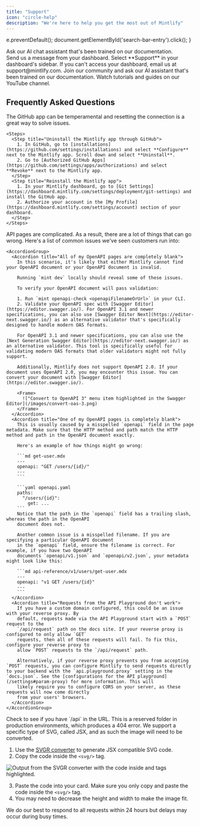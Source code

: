 ```yaml
---
title: "Support"
icon: "circle-help"
description: "We're here to help you get the most out of Mintlify"
---
```


  e.preventDefault();
  document.getElementById('search-bar-entry').click();
}

<div onClick={openSearch} style={{ cursor: 'pointer' }}>
  <Card title="Ask our docs" icon="message-circle-question" href="https://mintlify.com/docs" arrow={true}>
    Ask our AI chat assistant that's been trained on our documentation.
  </Card>
</div>

<CardGroup cols={2}>
  <Card title="Dashboard widget" icon="messages-square" href="https://dashboard.mintlify.com/">
    Send us a message from your dashboard. Select **Support** in your dashboard's sidebar.
  </Card>
  <Card title="Email Us" icon="mail" href="mailto:support@mintlify.com">
    If you can't access your dashboard, email us at support@mintlify.com.
  </Card>
  <Card title="Ask AI" icon="bot" href="https://mintlify.com/community">
    Join our community and ask our AI assistant that's been trained on our documentation.
  </Card>
  <Card title="YouTube" icon="youtube" href="https://www.youtube.com/@GetMintlify/videos">
    Watch tutorials and guides on our YouTube channel.
  </Card>
</CardGroup>

## Frequently Asked Questions

<AccordionGroup>
  <Accordion title="GitHub app issues" icon="merge">
    The GitHub app can be temperamental and resetting the connection is a great way to solve issues.
    
    <Steps>
      <Step title="Uninstall the Mintlify app through GitHub">
        1. In GitHub, go to [installations](https://github.com/settings/installations) and select **Configure** next to the Mintlify app. Scroll down and select **Uninstall**.
        2. Go to [Authorized GitHub Apps](https://github.com/settings/apps/authorizations) and select **Revoke** next to the Mintlify app.
      </Step>
      <Step title="Reinstall the Mintlify app">
        1. In your Mintlify dashboard, go to [Git Settings](https://dashboard.mintlify.com/settings/deployment/git-settings) and install the GitHub app.
        2. Authorize your account in the [My Profile](https://dashboard.mintlify.com/settings/account) section of your dashboard.
      </Step>
    </Steps>
  </Accordion>

  <Accordion title="API page issues" icon="book-open">
    API pages are complicated. As a result, there are a lot of things that can go wrong. Here's a list of common issues we've seen customers run into:

    <AccordionGroup>
      <Accordion title="All of my OpenAPI pages are completely blank">
        In this scenario, it's likely that either Mintlify cannot find your OpenAPI document or your OpenAPI document is invalid.

        Running `mint dev` locally should reveal some of these issues.

        To verify your OpenAPI document will pass validation:

        1. Run `mint openapi-check <openapiFilenameOrUrl>` in your CLI.
        2. Validate your OpenAPI spec with [Swagger Editor](https://editor.swagger.io/). For OpenAPI 3.1 and newer specifications, you can also use [Swagger Editor Next](https://editor-next.swagger.io/) as an alternative validator that's specifically designed to handle modern OAS formats.

        For OpenAPI 3.1 and newer specifications, you can also use the [Next Generation Swagger Editor](https://editor-next.swagger.io/) as an alternative validator. This tool is specifically useful for validating modern OAS formats that older validators might not fully support.

        Additionally, Mintlify does not support OpenAPI 2.0. If your document uses OpenAPI 2.0, you may encounter this issue. You can convert your document with [Swagger Editor](https://editor.swagger.io/).

        <Frame>
          !["Convert to OpenAPI 3" menu item highlighted in the Swagger Editor](/images/convert-oas-3.png)
        </Frame>
      </Accordion>
      <Accordion title="One of my OpenAPI pages is completely blank">
        This is usually caused by a misspelled `openapi` field in the page metadata. Make sure that the HTTP method and path match the HTTP method and path in the OpenAPI document exactly.

        Here's an example of how things might go wrong:

        ```md get-user.mdx
        ---
        openapi: "GET /users/{id}/"
        ---
        ```

        ```yaml openapi.yaml
        paths:
          "/users/{id}":
            get: ...
        ```
        Notice that the path in the `openapi` field has a trailing slash, whereas the path in the OpenAPI
        document does not.

        Another common issue is a misspelled filename. If you are specifying a particular OpenAPI document
        in the `openapi` field, ensure the filename is correct. For example, if you have two OpenAPI
        documents `openapi/v1.json` and `openapi/v2.json`, your metadata might look like this:

        ```md api-reference/v1/users/get-user.mdx
        ---
        openapi: "v1 GET /users/{id}"
        ---
        ```
      </Accordion>
      <Accordion title="Requests from the API Playground don't work">
        If you have a custom domain configured, this could be an issue with your reverse proxy. By
        default, requests made via the API Playground start with a `POST` request to the
        `/api/request` path on the docs site. If your reverse proxy is configured to only allow `GET`
        requests, then all of these requests will fail. To fix this, configure your reverse proxy to
        allow `POST` requests to the `/api/request` path.

        Alternatively, if your reverse proxy prevents you from accepting `POST` requests, you can configure Mintlify to send requests directly to your backend with the `api.playground.proxy` setting in the `docs.json`. See the [configurations for the API playground](/settings#param-proxy) for more information. This will
        likely require you to configure CORS on your server, as these requests will now come directly
        from your users' browsers.
      </Accordion>
    </AccordionGroup>
  </Accordion>

  <Accordion title="Docs page won't load (error 404)" icon="ban" iconType="regular">
    Check to see if you have `/api` in the URL. This is a reserved folder in production environments, which produces a 404 error.
  </Accordion>


  <Accordion title="Issues adding SVG to a card" icon="image">
  We support a specific type of SVG, called JSX, and as such the image will need to be converted.

  1. Use the [SVGR converter](https://react-svgr.com/playground/) to generate JSX compatible SVG code.
  2. Copy the code inside the `<svg/>` tag.

  ![Output from the SVGR converter with the code inside <svg> and </svg> tags highlighted.](/images/svg-jsx.png)

  3. Paste the code into your card. Make sure you only copy and paste the code inside the `<svg/>` tag.
  4. You may need to decrease the height and width to make the image fit.
  </Accordion>
</AccordionGroup>

<Info>
We do our best to respond to all requests within 24 hours but delays may occur during busy times.
</Info>